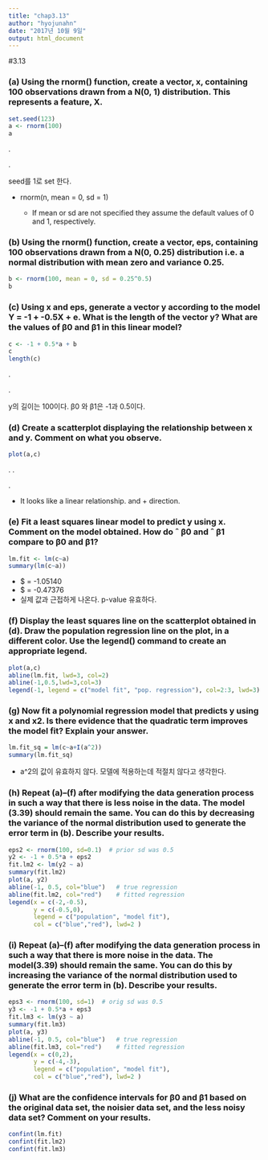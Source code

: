 ```yaml
---
title: "chap3.13"
author: "hyojunahn"
date: "2017년 10월 9일"
output: html_document
---
```


#3.13

### (a) Using the rnorm() function, create a vector, x, containing 100 observations drawn from a N(0, 1) distribution. This represents a feature, X.

``` r

set.seed(123)
a <- rnorm(100)
a

```
.

.

seed를 1로 set 한다. 


* rnorm(n, mean = 0, sd = 1)

  + If mean or sd are not specified they assume the default values of 0 and 1, respectively.


### (b) Using the rnorm() function, create a vector, eps, containing 100 observations drawn from a N(0, 0.25) distribution i.e. a normal distribution with mean zero and variance 0.25.

``` r

b <- rnorm(100, mean = 0, sd = 0.25^0.5)
b

```



### (c) Using x and eps, generate a vector y according to the model Y = -1 + -0.5X + e. What is the length of the vector y? What are the values of β0 and β1 in this linear model?

``` r
c <- -1 + 0.5*a + b
c
length(c)
```
.

.

y의 길이는 100이다. β0 와 β1은 -1과 0.5이다.


### (d) Create a scatterplot displaying the relationship between x and y. Comment on what you observe.

``` r
plot(a,c)
```
.
.

.

 + It looks like a linear relationship. and + direction. 

### (e) Fit a least squares linear model to predict y using x. Comment on the model obtained. How do ˆ β0 and ˆ β1 compare to β0 and β1?

``` r
lm.fit <- lm(c~a)
summary(lm(c~a))

```


 + $\hat{beta_{0}} = -1.05140
 + $\hat{beta_{1}} = -0.47376
 + 실제 값과 근접하게 나온다. p-value 유효하다.
 
### (f) Display the least squares line on the scatterplot obtained in (d). Draw the population regression line on the plot, in a different color. Use the legend() command to create an appropriate legend.

``` r
plot(a,c)
abline(lm.fit, lwd=3, col=2)
abline(-1,0.5,lwd=3,col=3)
legend(-1, legend = c("model fit", "pop. regression"), col=2:3, lwd=3)
```



### (g) Now fit a polynomial regression model that predicts y using x and x2. Is there evidence that the quadratic term improves the model fit? Explain your answer.

``` r
lm.fit_sq = lm(c~a+I(a^2))
summary(lm.fit_sq)
```

 + a^2의 값이 유효하지 않다. 모델에 적용하는데 적절치 않다고 생각한다. 

### (h) Repeat (a)–(f) after modifying the data generation process in such a way that there is less noise in the data. The model (3.39) should remain the same. You can do this by decreasing the variance of the normal distribution used to generate the error term in (b). Describe your results.

``` r
eps2 <- rnorm(100, sd=0.1)  # prior sd was 0.5
y2 <- -1 + 0.5*a + eps2
fit.lm2 <- lm(y2 ~ a)
summary(fit.lm2)
plot(a, y2)
abline(-1, 0.5, col="blue")   # true regression
abline(fit.lm2, col="red")    # fitted regression
legend(x = c(-2,-0.5),
       y = c(-0.5,0),
       legend = c("population", "model fit"),
       col = c("blue","red"), lwd=2 )
```



### (i) Repeat (a)–(f) after modifying the data generation process in such a way that there is more noise in the data. The model(3.39) should remain the same. You can do this by increasing the variance of the normal distribution used to generate the error term in (b). Describe your results.


``` r
eps3 <- rnorm(100, sd=1)  # orig sd was 0.5
y3 <- -1 + 0.5*a + eps3
fit.lm3 <- lm(y3 ~ a)
summary(fit.lm3)
plot(a, y3)
abline(-1, 0.5, col="blue")   # true regression
abline(fit.lm3, col="red")    # fitted regression
legend(x = c(0,2),
       y = c(-4,-3),
       legend = c("population", "model fit"),
       col = c("blue","red"), lwd=2 )

```


### (j) What are the confidence intervals for β0 and β1 based on the original data set, the noisier data set, and the less noisy data set? Comment on your results.

``` r
confint(lm.fit)
confint(fit.lm2)
confint(fit.lm3)
```

